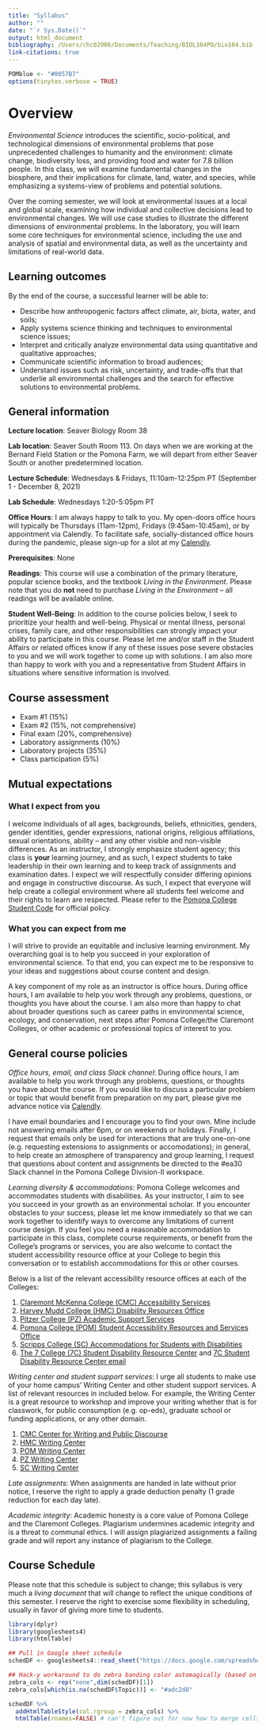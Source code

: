 ```yaml
---
title: "Syllabus"
author: ""
date: "`r Sys.Date()`"
output: html_document
bibliography: /Users/chc02006/Documents/Teaching/BIOL104PO/bio104.bib
link-citations: true
---
```


```r
POMblue <- "#0057B7"
options(tinytex.verbose = TRUE)
```

# Overview

*Environmental Science* introduces the scientific, socio-political, and technological dimensions of environmental problems that pose unprecedented challenges to humanity and the environment: climate change, biodiversity loss, and providing food and water for 7.8 billion people. In this class, we will examine fundamental changes in the biosphere, and their implications for climate, land, water, and species, while emphasizing a systems-view of problems and potential solutions.

Over the coming semester, we will look at environmental issues at a local and global scale, examining how individual and collective decisions lead to environmental changes. We will use case studies to illustrate the different dimensions of environmental problems. In the laboratory, you will learn some core techniques for environmental science, including the use and analysis of spatial and environmental data, as well as the uncertainty and limitations of real-world data.

## Learning outcomes

By the end of the course, a successful learner will be able to:

* Describe how anthropogenic factors affect climate, air, biota, water, and soils;
* Apply systems science thinking and techniques to environmental science issues;
* Interpret and critically analyze environmental data using quantitative and qualitative approaches; 
* Communicate scientific information to broad audiences;
* Understand issues such as risk, uncertainty, and trade-offs that that underlie all environmental challenges and the search for effective solutions to environmental problems.

## General information

**Lecture location**: Seaver Biology Room 38

**Lab location**: Seaver South Room 113. On days when we are working at the Bernard Field Station or the Pomona Farm, we will depart from either Seaver South or another predetermined location.

**Lecture Schedule**: Wednesdays & Fridays, 11:10am-12:25pm PT (September 1 - December 8, 2021)

**Lab Schedule**: Wednesdays 1:20-5:05pm PT

**Office Hours**: I am always happy to talk to you. My open-doors office hours will typically be Thursdays (11am-12pm), Fridays (9:45am-10:45am), or by appointment via Calendly. To facilitate safe, socially-distanced office hours during the pandemic, please sign-up for a slot at my [Calendly](https://calendly.com/chchang47/officechat).

**Prerequisites**: None

**Readings**: This course will use a combination of the primary literature, popular science books, and the textbook *Living in the Environment*. Please note that you do **not** need to purchase *Living in the Environment* -- all readings will be available online.

**Student Well-Being**: In addition to the course policies below, I seek to prioritize your health and well-being. Physical or mental illness, personal crises, family care, and other responsibilities can strongly impact your ability to participate in this course. Please let me and/or staff in the Student Affairs or related offices know if any of these issues pose severe obstacles to you and we will work together to come up with solutions. I am also more than happy to work with you and a representative from Student Affairs in situations where sensitive information is involved.

## Course assessment

* Exam #1 (15%)
* Exam #2 (15%, not comprehensive)
* Final exam (20%, comprehensive)
* Laboratory assignments (10%)
* Laboratory projects (35%)
* Class participation (5%)

## Mutual expectations

### What I expect from you

I welcome individuals of all ages, backgrounds, beliefs, ethnicities, genders, gender identities, gender expressions, national origins, religious affiliations, sexual orientations, ability -- and any other visible and non-visible differences. As an instructor, I strongly emphasize student agency; this class is **your** learning journey, and as such, I expect students to take leadership in their own learning and to keep track of assignments and examination dates. I expect we will respectfully consider differing opinions and engage in constructive discourse. As such, I expect that everyone will help create a collegial environment where all students feel welcome and their rights to learn are respected. Please refer to the [Pomona College Student Code](http://catalog.pomona.edu/content.php?catoid=38&navoid=7668) for official policy.

### What you can expect from me

I will strive to provide an equitable and inclusive learning environment. My overarching goal is to help you succeed in your exploration of environmental science. To that end, you can expect me to be responsive to your ideas and suggestions about course content and design. 

A key component of my role as an instructor is office hours. During office hours, I am available to help you work through any problems, questions, or thoughts you have about the course. I am also more than happy to chat about broader questions such as career paths in environmental science, ecology, and conservation, next steps after Pomona College/the Claremont Colleges, or other academic or professional topics of interest to you.

## General course policies

*Office hours, email, and class Slack channel*: During office hours, I am available to help you work through any problems, questions, or thoughts you have about the course. If you would like to discuss a particular problem or topic that would benefit from preparation on my part, please give me advance notice via [Calendly](https://calendly.com/chchang47/officechat). 

I have email boundaries and I encourage you to find your own. Mine include not answering emails after 6pm, or on weekends or holidays. Finally, I request that emails only be used for interactions that are truly one-on-one (e.g. requesting extensions to assignments or accomodations); in general, to help create an atmosphere of transparency and group learning, I request that questions about content and assignments be directed to the #ea30 Slack channel in the Pomona College Division-II workspace.

*Learning diversity & accommodations*: Pomona College welcomes and accommodates students with disabilities. As your instructor, I aim to see you succeed in your growth as an environmental scholar. If you encounter obstacles to your success, please let me know immediately so that we can work together to identify ways to overcome any limitations of current course design. If you feel you need a reasonable accommodation to participate in this class, complete course requirements, or benefit from the College’s programs or services, you are also welcome to contact the student accessibility resource office at your College to begin this conversation or to establish accommodations for this or other courses.

Below is a list of the relevant accessibility resource offices at each of the Colleges:

1. [Claremont McKenna College (CMC) Accessibility Services](https://www.cmc.edu/dean-of-students/accessibility-services)
2. [Harvey Mudd College (HMC) Disability Resources Office](https://www.hmc.edu/student-life/disability-resources/)
3. [Pitzer College (PZ) Academic Support Services](https://www.pitzer.edu/student-life/academic-support-services/)
4. [Pomona College (POM) Student Accessibility Resources and Services Office](https://www.pomona.edu/accessibility/student-accessibility)
5. [Scripps College (SC) Accommodations for Students with Disabilities](https://www.scrippscollege.edu/academics/students-with-disabilities)
6. [The 7 College (7C) Student Disability Resource Center](https://services.claremont.edu/sdrc/) and [7C Student Disability Resource Center email](mailto:SDRC@claremont.edu)

*Writing center and student support services*: I urge all students to make use of your home campus’ Writing Center and other student support services. A list of relevant resources in included below. For example, the Writing Center is a great resource to workshop and improve your writing whether that is for classwork, for public consumption (e.g. op-eds), graduate school or funding applications, or any other domain.

1. [CMC Center for Writing and Public Discourse](https://www.cmc.edu/writing) 
2. [HMC Writing Center](https://www.hmc.edu/learning-programs/writing-center/)
3. [POM Writing Center](https://www.pomona.edu/administration/writing-center)
4. [PZ Writing Center](https://www.pitzer.edu/writing-center/)
5. [SC Writing Center](https://www.scrippscollege.edu/departments/writing-program/writing-center)

*Late assignments*:  When assignments are handed in late without prior notice, I reserve the right to apply a grade deduction penalty (1 grade reduction for each day late).

*Academic integrity*: Academic honesty is a core value of Pomona College and the Claremont Colleges. Plagiarism undermines academic integrity and is a threat to communal ethics. I will assign plagiarized assignments a failing grade and will report any instance of plagiarism to the College.

## Course Schedule

Please note that this schedule is subject to change; this syllabus is very much a *living document* that will change to reflect the unique conditions of this semester. I reserve the right to exercise some flexibility in scheduling, usually in favor of giving more time to students.

```r
library(dplyr)
library(googlesheets4)
library(htmlTable)

## Pull in Google sheet schedule
schedDF <- googlesheets4::read_sheet("https://docs.google.com/spreadsheets/d/13Yej_tHkqZqi8l3cumzDeSMjgEUFbl2aqHB9i7AJXUI/edit?usp=sharing",sheet = "Schedule",col_types="cccc")

## Hack-y workaround to do zebra banding color automagically (based on NA values)
zebra_cols <- rep("none",dim(schedDF)[1])
zebra_cols[which(is.na(schedDF$Topic))] <- "#adc2d8"

schedDF %>% 
  addHtmlTableStyle(col.rgroup = zebra_cols) %>%
  htmlTable(rnames=FALSE) # can't figure out for now how to merge cells - whatever
```


